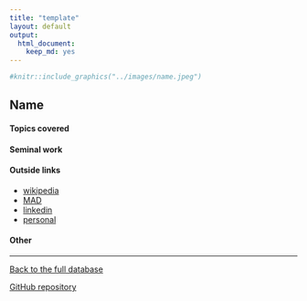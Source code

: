 ```yaml
---
title: "template"
layout: default
output:
  html_document:
    keep_md: yes
---
```


::: {.grid}

::: {.g-col-4}
```r
#knitr::include_graphics("../images/name.jpeg")
```
:::

:::{.g-col-8}
# Name

:::

:::


#### Topics covered


#### Seminal work

#### Outside links

* [wikipedia]()
* [MAD]()
* [linkedin]()
* [personal]()


####  Other


----------------------

[Back to the full database](https://hardin47.github.io/CURV/)

[GitHub repository](https://github.com/hardin47/CURV/)

